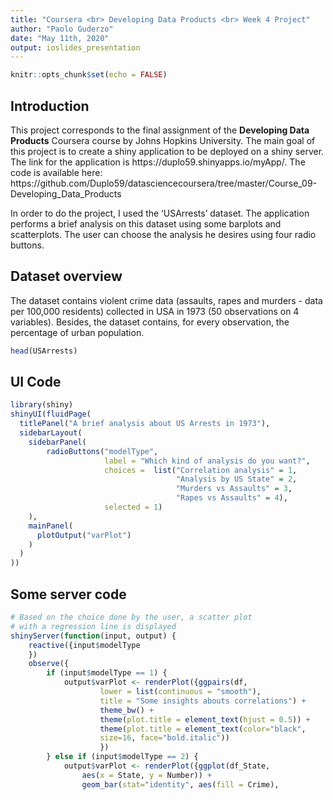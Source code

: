 ```yaml
---
title: "Coursera <br> Developing Data Products <br> Week 4 Project"
author: "Paolo Guderzo"
date: "May 11th, 2020"
output: ioslides_presentation
---
```


```r
knitr::opts_chunk$set(echo = FALSE)
```

## Introduction

This project corresponds to the final assignment of the **Developing Data Products** Coursera course by Johns Hopkins University.
The main goal of this project is to create a shiny application to be deployed on a shiny server. The link for the application is https://duplo59.shinyapps.io/myApp/. 
The code is available here: https://github.com/Duplo59/datasciencecoursera/tree/master/Course_09-Developing_Data_Products

In order to do the project, I used the 'USArrests' dataset. The application performs a brief analysis on this dataset using some barplots and scatterplots. The user can choose the analysis he desires using four radio buttons.

## Dataset overview

The dataset contains violent crime data (assaults, rapes and murders - data per 100,000 residents) collected in USA in 1973 (50 observations on 4 variables). Besides, the dataset contains, for every observation, the percentage of urban population.

```r
head(USArrests)
```

## UI Code

```r
library(shiny)
shinyUI(fluidPage(
  titlePanel("A brief analysis about US Arrests in 1973"),
  sidebarLayout(
    sidebarPanel(
        radioButtons("modelType",
                     label = "Which kind of analysis do you want?",
                     choices =  list("Correlation analysis" = 1,
                                     "Analysis by US State" = 2,
                                     "Murders vs Assaults" = 3,
                                     "Rapes vs Assaults" = 4),
                     selected = 1)
    ),
    mainPanel(
      plotOutput("varPlot")
    )
  )
))
```

## Some server code

```r
# Based on the choice done by the user, a scatter plot 
# with a regression line is displayed
shinyServer(function(input, output) {
    reactive({input$modelType
    })
    observe({
        if (input$modelType == 1) {
            output$varPlot <- renderPlot({ggpairs(df, 
                    lower = list(continuous = "smooth"),
                    title = "Some insights abouts correlations") +
                    theme_bw() + 
                    theme(plot.title = element_text(hjust = 0.5)) +
                    theme(plot.title = element_text(color="black", 
                    size=16, face="bold.italic"))
                    })
        } else if (input$modelType == 2) {
            output$varPlot <- renderPlot({ggplot(df_State, 
                aes(x = State, y = Number)) +
                geom_bar(stat="identity", aes(fill = Crime), 

```


